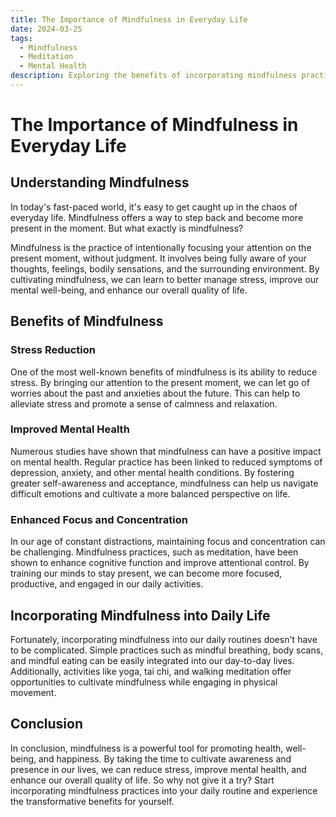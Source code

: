 ```yaml
---
title: The Importance of Mindfulness in Everyday Life
date: 2024-03-25
tags:
  - Mindfulness
  - Meditation
  - Mental Health
description: Exploring the benefits of incorporating mindfulness practices into daily routines.
---
```


# The Importance of Mindfulness in Everyday Life

## Understanding Mindfulness

In today's fast-paced world, it's easy to get caught up in the chaos of everyday life. Mindfulness offers a way to step back and become more present in the moment. But what exactly is mindfulness?

Mindfulness is the practice of intentionally focusing your attention on the present moment, without judgment. It involves being fully aware of your thoughts, feelings, bodily sensations, and the surrounding environment. By cultivating mindfulness, we can learn to better manage stress, improve our mental well-being, and enhance our overall quality of life.

## Benefits of Mindfulness

### Stress Reduction

One of the most well-known benefits of mindfulness is its ability to reduce stress. By bringing our attention to the present moment, we can let go of worries about the past and anxieties about the future. This can help to alleviate stress and promote a sense of calmness and relaxation.

### Improved Mental Health

Numerous studies have shown that mindfulness can have a positive impact on mental health. Regular practice has been linked to reduced symptoms of depression, anxiety, and other mental health conditions. By fostering greater self-awareness and acceptance, mindfulness can help us navigate difficult emotions and cultivate a more balanced perspective on life.

### Enhanced Focus and Concentration

In our age of constant distractions, maintaining focus and concentration can be challenging. Mindfulness practices, such as meditation, have been shown to enhance cognitive function and improve attentional control. By training our minds to stay present, we can become more focused, productive, and engaged in our daily activities.

## Incorporating Mindfulness into Daily Life

Fortunately, incorporating mindfulness into our daily routines doesn't have to be complicated. Simple practices such as mindful breathing, body scans, and mindful eating can be easily integrated into our day-to-day lives. Additionally, activities like yoga, tai chi, and walking meditation offer opportunities to cultivate mindfulness while engaging in physical movement.

## Conclusion

In conclusion, mindfulness is a powerful tool for promoting health, well-being, and happiness. By taking the time to cultivate awareness and presence in our lives, we can reduce stress, improve mental health, and enhance our overall quality of life. So why not give it a try? Start incorporating mindfulness practices into your daily routine and experience the transformative benefits for yourself.
